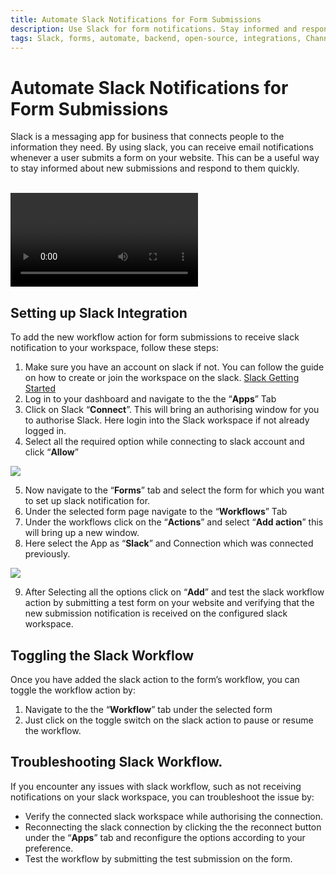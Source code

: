 ```yaml
---
title: Automate Slack Notifications for Form Submissions
description: Use Slack for form notifications. Stay informed and respond quickly with this powerful messaging app. Try Formzillion for open-source integrations and automate Slack notifications for streamlined form management.
tags: Slack, forms, automate, backend, open-source, integrations, Channel, notify, notifications, Formzillion
---
```


# Automate Slack Notifications for Form Submissions

Slack is a messaging app for business that connects people to the information they need. By using slack, you can receive email notifications whenever a user submits a form on your website. This can be a useful way to stay informed about new submissions and respond to them quickly.

<br />
<video controls>
  <source src="/integrations/slack/slack.webm" type="video/webm" />
</video>

## Setting up Slack Integration

To add the new workflow action for form submissions to receive slack notification to your workspace, follow these steps:

1.  Make sure you have an account on slack if not. You can follow the guide on how to create or join the workspace on the slack. [Slack Getting Started](https://slack.com/intl/en-in/help/articles/212681477-Sign-in-to-Slack)
2.  Log in to your dashboard and navigate to the the “**Apps**” Tab
3.  Click on Slack “**Connect**”. This will bring an authorising window for you to authorise Slack. Here login into the Slack workspace if not already logged in.
4.  Select all the required option while connecting to slack account and click “**Allow**”

![](/integrations/slack/auth.png)

5.  Now navigate to the “**Forms**” tab and select the form for which you want to set up slack notification for.
6.  Under the selected form page navigate to the “**Workflows**” Tab
7.  Under the workflows click on the “**Actions**” and select “**Add action**” this will bring up a new window.
8.  Here select the App as “**Slack**” and Connection which was connected previously.

![](/integrations/slack/task.png)

9.  After Selecting all the options click on “**Add**” and test the slack workflow action by submitting a test form on your website and verifying that the new submission notification is received on the configured slack workspace.

## Toggling the Slack Workflow

Once you have added the slack action to the form’s workflow, you can toggle the workflow action by:

1.  Navigate to the the “**Workflow**” tab under the selected form
2.  Just click on the toggle switch on the slack action to pause or resume the workflow.

## Troubleshooting Slack Workflow.

If you encounter any issues with slack workflow, such as not receiving notifications on your slack workspace, you can troubleshoot the issue by:

- Verify the connected slack workspace while authorising the connection.
- Reconnecting the slack connection by clicking the the reconnect button under the “**Apps**” tab and reconfigure the options according to your preference.
- Test the workflow by submitting the test submission on the form.
